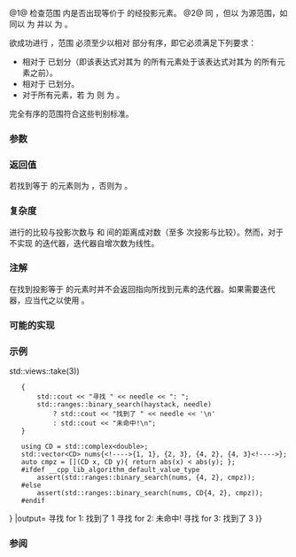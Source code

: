 {{cpp/ranges/title|binary_search}}
{{cpp/algorithm/ranges/navbar}}
{{dcl begin}}
{{dcl header|algorithm}}
{{dcl h|调用签名}}
{{dcl rev begin|num=1}}
{{dcla|anchor=版本_1|since=c++20|until=c++26|1=
template&lt; std::forward_iterator I, std::sentinel_for&lt;I&gt; S,
          class T, class Proj = std::identity,
          std::indirect_strict_weak_order
              &lt;const T*, std::projected&lt;I, Proj&gt;&gt; Comp = ranges::less &gt;
constexpr bool binary_search( I first, S last, const T&amp; value,
                              Comp comp = {}, Proj proj = {} );
}}
{{dcl|since=c++26|1=
template&lt; std::forward_iterator I, std::sentinel_for&lt;I&gt; S,
          class Proj = std::identity,
          class T = std::projected_value_t&lt;I, Proj&gt;,
          std::indirect_strict_weak_order
              &lt;const T*, std::projected&lt;I, Proj&gt;&gt; Comp = ranges::less &gt;
constexpr bool binary_search( I first, S last, const T&amp; value,
                              Comp comp = {}, Proj proj = {} );
}}
{{dcl rev end}}
{{dcl rev begin|num=2}}
{{dcl|since=c++20|until=c++26|1=
template&lt; ranges::forward_range R,
          class T, class Proj = std::identity,
          std::indirect_strict_weak_order
              &lt;const T*, std::projected&lt;ranges::iterator_t&lt;R&gt;,
                                        Proj&gt;&gt; Comp = ranges::less &gt;
constexpr bool binary_search( R&amp;&amp; r, const T&amp; value,
                              Comp comp = {}, Proj proj = {} );
}}
{{dcl|since=c++26|1=
template&lt; ranges::forward_range R,
          class Proj = std::identity,
          class T = std::projected_value_t&lt;ranges::iterator_t&lt;R&gt;, Proj&gt;,
          std::indirect_strict_weak_order
              &lt;const T*, std::projected&lt;ranges::iterator_t&lt;R&gt;,
                                        Proj&gt;&gt; Comp = ranges::less &gt;
constexpr bool binary_search( R&amp;&amp; r, const T&amp; value,
                              Comp comp = {}, Proj proj = {} );
}}
{{dcl rev end}}
{{dcl end}}

@1@ 检查范围 {{range|first|last}} 内是否出现等价于 {{c|value}} 的经投影元素。
@2@ 同 {{v|1}}，但以 {{c|r}} 为源范围，如同以 {{c|ranges::begin(r)}} 为 {{tt|first}} 并以 {{c|ranges::end(r)}} 为 {{c|last}}。

欲成功进行 {{tt|ranges::binary_search}}，范围 {{range|first|last}} 必须至少以相对 {{c|value}} 部分有序，即它必须满足下列要求：
* 相对于 {{c|std::invoke(comp, std::invoke(proj, element), value)}} 已划分（即该表达式对其为 {{c|true}} 的所有元素处于该表达式对其为 {{c|false}} 的所有元素之前）。
* 相对于 {{c|!std::invoke(comp, value, std::invoke(proj, element))}} 已划分。
* 对于所有元素，若 {{c|std::invoke(comp, std::invoke(proj, element), value)}} 为 {{c|true}} 则 {{c|!std::invoke(comp, value, std::invoke(proj, element))}} 为 {{c|true}}。

完全有序的范围符合这些判别标准。

{{cpp/ranges/niebloid}}

===参数===
{{par begin}}
{{par range|3=要检验的|sentinel=yes}}
{{par|r|要检验的元素范围}}
{{par|value|与元素比较的值}}
{{par|comp|应用到经投影元素的比较函数}}
{{par|proj|应用到元素的投影}}
{{par end}}

===返回值===
若找到等于 {{c|value}} 的元素则为 {{c|true}}，否则为 {{c|false}} 。

===复杂度===
进行的比较与投影次数与 {{c|first}} 和 {{c|last}} 间的距离成对数（至多 {{math|log{{su|b=2}}(last - first) + O(1)}} 次投影与比较）。然而，对于不实现 {{lc|std::random_access_iterator}} 的迭代器，迭代器自增次数为线性。

===注解===
{{tt|std::ranges::binary_search}} 在找到投影等于 {{c|value}} 的元素时并不会返回指向所找到元素的迭代器。如果需要迭代器，应当代之以使用 {{lc|std::ranges::lower_bound}}。

{{feature test macro|__cpp_lib_algorithm_default_value_type|value=202403|std=C++26|算法中的[[cpp/language/list initialization|列表初始化]] {{vl|1,2}}}}

===可能的实现===
{{eq fun|1=
struct binary_search_fn
{
    template&lt;std::forward_iterator I, std::sentinel_for&lt;I&gt; S,
             class Proj = std::identity, class T = std::projected_value_t&lt;I, Proj&gt;,
             std::indirect_strict_weak_order
                 &lt;const T*, std::projected&lt;I, Proj&gt;&gt; Comp = ranges::less&gt;
    constexpr bool operator()(I first, S last, const T&amp; value,
                              Comp comp = {}, Proj proj = {}) const
    {
        auto x = ranges::lower_bound(first, last, value, comp, proj);
        return (!(x == last) &amp;&amp; !(std::invoke(comp, value, std::invoke(proj, *x))));
    }
    
    template&lt;ranges::forward_range R, class Proj = std::identity,
             class T = std::projected_value_t&lt;ranges::iterator_t&lt;R&gt;, Proj&gt;,
             std::indirect_strict_weak_order
                 &lt;const T*, std::projected&lt;ranges::iterator_t&lt;R&gt;,
                                           Proj&gt;&gt; Comp = ranges::less&gt;
    constexpr bool operator()(R&amp;&amp; r, const T&amp; value, Comp comp = {}, Proj proj = {}) const
    {
        return (*this)(ranges::begin(r), ranges::end(r), value,
                       std::move(comp), std::move(proj));
    }
};

inline constexpr binary_search_fn binary_search;
}}

===示例===
{{example
|code=
#include &lt;algorithm&gt;
#include &lt;cassert&gt;
#include &lt;complex&gt;
#include &lt;iostream&gt;
#include &lt;ranges&gt;
#include &lt;vector&gt;

int main()
{
    constexpr static auto haystack = {1, 3, 4, 5, 9};
    static_assert(std::ranges::is_sorted(haystack));
    
    for (const int needle : std::views::iota(1)
                          {{!}} std::views::take(3))
    {
        std::cout &lt;&lt; "寻找 " &lt;&lt; needle &lt;&lt; ": ";
        std::ranges::binary_search(haystack, needle)
            ? std::cout &lt;&lt; "找到了 " &lt;&lt; needle &lt;&lt; '\n'
            : std::cout &lt;&lt; "未命中!\n";
    }

    using CD = std::complex&lt;double&gt;;
    std::vector&lt;CD&gt; nums{&lt;!----&gt;{1, 1}, {2, 3}, {4, 2}, {4, 3}&lt;!----&gt;};
    auto cmpz = [](CD x, CD y){ return abs(x) &lt; abs(y); };
    #ifdef __cpp_lib_algorithm_default_value_type
        assert(std::ranges::binary_search(nums, {4, 2}, cmpz));
    #else
        assert(std::ranges::binary_search(nums, CD{4, 2}, cmpz));
    #endif
}
|output=
寻找 for 1: 找到了 1
寻找 for 2: 未命中!
寻找 for 3: 找到了 3
}}

===参阅===
{{dsc begin}}
{{dsc inc|cpp/algorithm/ranges/dsc equal_range}}
{{dsc inc|cpp/algorithm/ranges/dsc lower_bound}}
{{dsc inc|cpp/algorithm/ranges/dsc upper_bound}}
{{dsc inc|cpp/algorithm/ranges/dsc contains}}
{{dsc inc|cpp/algorithm/dsc binary_search}}
{{dsc end}}

{{langlinks|de|en|es|fr|it|ja|pt|ru}}
